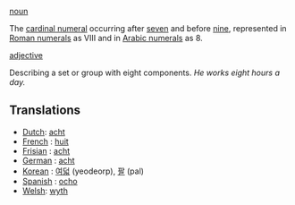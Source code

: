 [[noun]]

The [[cardinal numeral]] occurring after [[seven]] and before [[nine]], represented in [[Roman numerals]] as VIII and in [[Arabic numerals]] as 8.

[[adjective]]

Describing a set or group with eight components. ''He works eight hours a day.''

==Translations==
*[[Dutch]]: [[acht]]
*[[French]] : [[huit]]
*[[Frisian]] : [[acht]]
*[[German]] : [[acht]]
*[[Korean]] : [[여덟]] (yeodeorp), [[팔]] (pal)
*[[Spanish]] : [[ocho]]
*[[Welsh]]: [[wyth]]